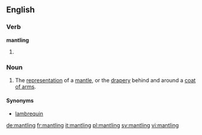 ==English==

===Verb===
'''mantling'''

# {{present participle of|mantle}}

===Noun===
{{en-noun}}

# {{heraldry}} The [[representation]] of a [[mantle]], or the [[drapery]] behind and around a [[coat of arms]].

====Synonyms====
* [[lambrequin]]

[[de:mantling]]
[[fr:mantling]]
[[it:mantling]]
[[pl:mantling]]
[[sv:mantling]]
[[vi:mantling]]